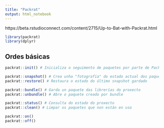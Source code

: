 ```yaml
---
title: "Packrat"
output: html_notebook
---
```


https://beta.rstudioconnect.com/content/2715/Up-to-Bat-with-Packrat.html

```r
library(packrat)
library(dplyr)
```

## Ordes básicas

```r
packrat::init() # Inicializa o seguimento de paquetes por parte de Packrat

packrat::snapshot() # Crea unha "fotografía" do estado actual dos paquetes
packrat::restore() # Restaura o estado do último snapshot gardado

packrat::bundle() # Garda un paquete das librerías do proxecto
packrat::unbundle() # Abre o paquete creado por bundle

packrat::status() # Consulta do estado do proxecto
packrat::clean() # Limpar os paquetes que non están en uso

packrat::on()
packrat::off()


```


